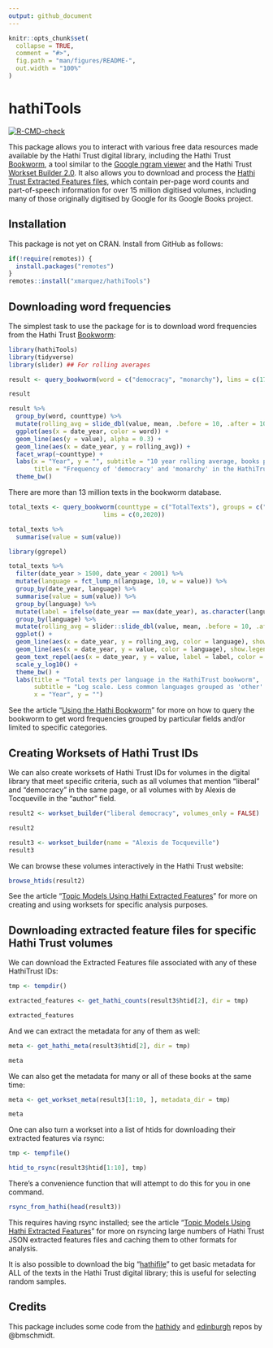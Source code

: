 ```yaml
---
output: github_document
---
```


<!-- README.md is generated from README.Rmd. Please edit that file -->

```r
knitr::opts_chunk$set(
  collapse = TRUE,
  comment = "#>",
  fig.path = "man/figures/README-",
  out.width = "100%"
)
```

# hathiTools

<!-- badges: start -->
[![R-CMD-check](https://github.com/xmarquez/hathiTools/workflows/R-CMD-check/badge.svg)](https://github.com/xmarquez/hathiTools/actions)
<!-- badges: end -->

This package allows you to interact with various free data resources made available by the Hathi Trust digital library, including the Hathi Trust [Bookworm](https://bookworm.htrc.illinois.edu/develop/), a tool similar to the [Google ngram viewer](https://books.google.com/ngrams) and the Hathi Trust [Workset Builder 2.0](https://solr2.htrc.illinois.edu/solr-ef/). It also allows you to download and process the [Hathi Trust Extracted Features files](https://analytics.hathitrust.org/datasets), which contain per-page word counts and part-of-speech information for over 15 million digitised volumes, including many of those originally digitised by Google for its Google Books project. 

## Installation

This package is not yet on CRAN. Install from GitHub as follows:

``` r
if(!require(remotes)) { 
  install.packages("remotes") 
}
remotes::install("xmarquez/hathiTools")
```

## Downloading word frequencies

The simplest task to use the package for is to download word frequencies from the Hathi Trust [Bookworm](https://bookworm.htrc.illinois.edu/develop/):

```r
library(hathiTools)
library(tidyverse)
library(slider) ## For rolling averages

result <- query_bookworm(word = c("democracy", "monarchy"), lims = c(1760, 2000), counttype = c("WordsPerMillion", "TextPercent"))

result

result %>%
  group_by(word, counttype) %>%
  mutate(rolling_avg = slide_dbl(value, mean, .before = 10, .after = 10)) %>%
  ggplot(aes(x = date_year, color = word)) +
  geom_line(aes(y = value), alpha = 0.3) +
  geom_line(aes(x = date_year, y = rolling_avg)) +
  facet_wrap(~counttype) +
  labs(x = "Year", y = "", subtitle = "10 year rolling average, books published between 1760-2000",
       title = "Frequency of 'democracy' and 'monarchy' in the HathiTrust corpus") +
  theme_bw()

```

There are more than 13 million texts in the bookworm database.

```r
total_texts <- query_bookworm(counttype = c("TotalTexts"), groups = c("date_year", "language"),
                          lims = c(0,2020))

total_texts %>%
  summarise(value = sum(value))

library(ggrepel)

total_texts %>%
  filter(date_year > 1500, date_year < 2001) %>%
  mutate(language = fct_lump_n(language, 10, w = value)) %>%
  group_by(date_year, language) %>%
  summarise(value = sum(value)) %>%
  group_by(language) %>%
  mutate(label = ifelse(date_year == max(date_year), as.character(language), NA_character_)) %>%
  group_by(language) %>%
  mutate(rolling_avg = slider::slide_dbl(value, mean, .before = 10, .after = 10)) %>%
  ggplot() +
  geom_line(aes(x = date_year, y = rolling_avg, color = language), show.legend = FALSE) +
  geom_line(aes(x = date_year, y = value, color = language), show.legend = FALSE, alpha = 0.3) +
  geom_text_repel(aes(x = date_year, y = value, label = label, color = language), show.legend = FALSE) +
  scale_y_log10() +
  theme_bw() +
  labs(title = "Total texts per language in the HathiTrust bookworm", 
       subtitle = "Log scale. Less common languages grouped as 'other'. 10 year rolling average.", 
       x = "Year", y = "")
```

See the article "[Using the Hathi Bookworm](articles/using_the_hathi_bookworm)" for more on how to query the bookworm to get word frequencies grouped by particular fields and/or limited to specific categories.

## Creating Worksets of Hathi Trust IDs

We can also create worksets of Hathi Trust IDs for volumes in the digital library that meet specific criteria, such as all volumes that mention "liberal" and "democracy" in the same page, or all volumes with by Alexis de Tocqueville in the "author" field. 

```r

result2 <- workset_builder("liberal democracy", volumes_only = FALSE)

result2
```
```r
result3 <- workset_builder(name = "Alexis de Tocqueville")
result3
```

We can browse these volumes interactively in the Hathi Trust website:

```r
browse_htids(result2)
```

See the article "[Topic Models Using Hathi Extracted Features](articles/topic_models_using_hathi_ef)" for more on creating and using worksets for specific analysis purposes.

## Downloading extracted feature files for specific Hathi Trust volumes

We can download the Extracted Features file associated with any of these HathiTrust IDs:

```r

tmp <- tempdir() 

extracted_features <- get_hathi_counts(result3$htid[2], dir = tmp)

extracted_features
```

And we can extract the metadata for any of them as well:

```r
meta <- get_hathi_meta(result3$htid[2], dir = tmp)

meta
```

We can also get the metadata for many or all of these books at the same time:

```r
meta <- get_workset_meta(result3[1:10, ], metadata_dir = tmp)

meta
```

One can also turn a workset into a list of htids for downloading their extracted features via rsync:

```r
tmp <- tempfile()

htid_to_rsync(result3$htid[1:10], tmp)
```

There's a convenience function that will attempt to do this for you in one command.

```r
rsync_from_hathi(head(result3))
```

This requires having rsync installed; see the article "[Topic Models Using Hathi Extracted Features](articles/topic_models_using_hathi_ef)" for more on rsyncing large numbers of Hathi Trust JSON extracted features files and caching them to other formats for analysis.

It is also possible to download the big "[hathifile](https://www.hathitrust.org/hathifiles)" to get basic metadata for ALL of the texts in the Hathi Trust digital library; this is useful for selecting random samples.

## Credits

This package includes some code from the [hathidy](https://github.com/HumanitiesDataAnalysis/hathidy) and [edinburgh](https://github.com/bmschmidt/edinburgh/) repos by @bmschmidt.
